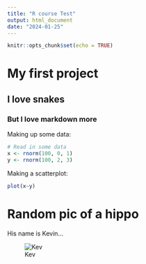 ```yaml
---
title: "R course Test"
output: html_document
date: "2024-01-25"
---
```


```r
knitr::opts_chunk$set(echo = TRUE)
```

# My first project
## I love snakes
### But I love markdown more


Making up some data:

```r
# Read in some data
x <- rnorm(100, 0, 1)
y <- rnorm(100, 2, 3)

```   



Making a scatterplot:
```r

plot(x~y)

```


# Random pic of a hippo
His name is Kevin...

![Kev](download.jpg)







